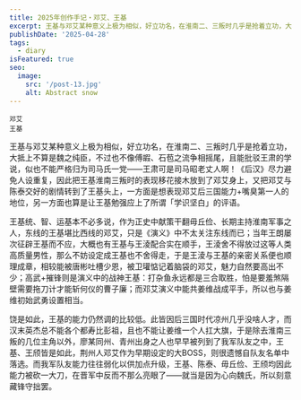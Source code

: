 ```yaml
---
title: 2025年创作手记・邓艾、王基
excerpt: 王基与邓艾某种意义上极为相似，好立功名，在淮南二、三叛时几乎是抢着立功，大抵上不算是魏之纯臣，不过也不像傅嘏、石苞之流争相摇尾，且能批驳王肃的学说，似也不能严格归为司马氏一党——王肃可是司马昭老丈人啊！
publishDate: '2025-04-28'
tags:
  - diary
isFeatured: true
seo:
  image:
    src: '/post-13.jpg'
    alt: Abstract snow
---
```



<div class="flex justify-evenly sm:flex-row flex-col">
  <div class="flex flex-col items-center">
    <RadarChart client:load data={[99, 57, 90, 97, 31]} maxValues={[100, 100, 100, 100, 100]} labels={['统御', '气运', '武勇', '智略', '魅力']} />
    <small class="indent-0">邓艾</small>
  </div>
  <div class="flex flex-col items-center">
    <RadarChart client:load data={[93, 81, 88, 90, 75]} maxValues={[100, 100, 100, 100, 100]} labels={['统御', '气运', '武勇', '智略', '魅力']} />
    <small class="indent-0">王基</small>
  </div>
</div>

王基与邓艾某种意义上极为相似，好立功名，在淮南二、三叛时几乎是抢着立功，大抵上不算是魏之纯臣，不过也不像傅嘏、石苞之流争相摇尾，且能批驳王肃的学说，似也不能严格归为司马氏一党——王肃可是司马昭老丈人啊！《后汉》尽力避免人设重复，因此把王基淮南三叛时的表现移花接木放到了邓艾身上，又把邓艾与陈泰交好的剧情转到了王基头上，一方面是想表现邓艾后三国能力+嘴臭第一人的地位，另一方面也算是让王基勉强应上了所谓「学识坚白」的评语。

王基统、智、运基本不必多说，作为正史中献策干翻毋丘俭、长期主持淮南军事之人，东线的王基堪比西线的邓艾，只是《演义》中不太关注东线而已；当年王朗屡次征辟王基而不应，大概也有王基与王淩配合实在顺手，王淩舍不得放过这等人类高质量男性，那么不妨设定成王基也不舍得走，于是王淩与王基的亲密关系便也顺理成章，相较能被唐彬吐槽少恩，被卫瓘惦记着脑袋的邓艾，魅力自然要高出不少；高武+摧锋则是演义中的战神王基：打杂鱼永远都是三合取胜，怕是要羞煞隔壁需要拖刀计才能斩何仪的曹子廉；而邓艾演义中能共姜维战成平手，所以也与姜维初始武勇设置相当。

饶是如此，王基的能力仍然调的比较低。此皆因后三国时代凉州几乎没啥人才，而汉末英杰总不能各个都寿比彭祖，且也不能让姜维一个人扛大旗，于是除去淮南三叛的几位主角以外，廖某同州、青州出身之人也早早被列到了我军队友之中，王基、王颀皆是如此，荆州人邓艾作为早期设定的大BOSS，则很遗憾自队友名单中落选。而我军队友能力往往弱化以供加点升级，王基、陈泰、毋丘俭、王颀均因此能力被砍一大刀，在晋军中反而不那么亮眼了——就当是因为心向魏氏，所以刻意藏锋守拙罢。
